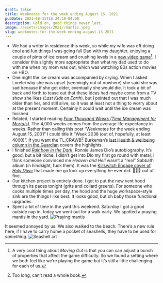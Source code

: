 ```yaml
---
draft: false
title: Weeknotes for the week ending August 15, 2021
pubDate: 2021-08-15T18:24:19-04:00
description: Hold on, good things never last.
image: /assets/images/2021//mantis.jpeg
slug: weeknotes-for-the-week-ending-august-15-2021
---
```

- We had a writer in residence this week, so while my wife was off doing [cool and fun things](https://www.copperdogbooks.com/event/virtual-event-jodie-slaughter) I was going full Dad with my daughter, enjoying a couple of pints of ice cream and crushing levels in a [new video game](https://www.nintendo.com/games/detail/moving-out-switch/)[^1]. I consider this slightly more appropriate than what my dad used to do with me when my mom was out, which was watching 80s action movies on HBO.
- One night the ice cream was accompanied by crying. When I asked Lorelei why she was upset (seemingly out of nowhere) she said she was sad because if she got older, eventually she would die. It took a bit of back and forth to tease out that these ideas had maybe come from a TV show she likes (_Last Kids on Earth_), but I pointed out that I was much older than her, and still alive, so it was at least not a thing to worry about at the present moment. Certainly it could wait until the ice cream was finished.
- Related, I started reading [_Four Thousand Weeks (Time Management for Mortals)_](https://www.indiebound.org/book/9780374159122). The 4,000 weeks comes from the average life expectancy in weeks. Rather than calling this post “Weeknotes for the week ending August 15, 2001” I could title it “Week 2038 (out of, hopefully, at least 4000)”. If you want the TL;CRAWB[^2] Burkeman’s [last Health & wellbeing column in the Guardian](https://www.theguardian.com/lifeandstyle/2020/sep/04/oliver-burkemans-last-column-the-eight-secrets-to-a-fairly-fulfilled-life#comments) covers the highlights.
- I finished [_Rainbow In the Dark_](https://www.builtwith.coffee/books/2021/rainbow-in-the-dark), Ronnie James Dio’s autobiography. It’s good, but a bit niche. I didn’t get into Dio my first go round with metal; I think someone convinced me _Heaven and Hell_ wasn’t a “real” Sabbath album (in hindsight, fuck them). It was the [Killswitch Engage cover of _Holy Diver_](https://www.youtube.com/watch?v=NR7dG_m3MsI) that made me go look up everything he ever did. 🤘🤘🤘 out of five.
- Our kitchen project is entirely done. I got to put the new vent hood through its paces tonight (grits and collard greens). For someone who cooks multiple times per day, the hood and the huge workspace-style sink are the things I like best. It looks good, but oh baby those functional upgrades.
- Spent a lot of time in the yard this weekend. Saturday I got a good outside nap in, today we went out for a walk early. We spotted a praying mantis in the yard.
![Praying mantis](/assets/images/2021//mantis.jpeg)

It seemed annoyed by us. We also walked to the beach. There’s a new rule here, if I have to carry home a pocket of seashells, they have to be used for _something_.
![Seashell art](/assets/images/2021//she-glues-seashells-from-the-seashore.jpeg)

[^1]: A very cool thing about _Moving Out_ is that you can can adjust a bunch of properties that affect the game difficulty. So we found a setting where we both feel like we’re playing the game but it’s still a little challenging for each of us.
[^2]: Too long; can’t read a whole book.